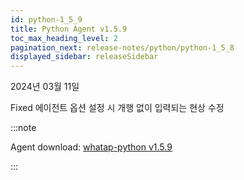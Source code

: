 ```yaml
---
id: python-1_5_9
title: Python Agent v1.5.9
toc_max_heading_level: 2
pagination_next: release-notes/python/python-1_5_8
displayed_sidebar: releaseSidebar
---
```


2024년 03월 11일

<Status>Fixed</Status> 에이전트 옵션 설정 시 개행 없이 입력되는 현상 수정

:::note

Agent download: [whatap-python v1.5.9](https://pypi.org/project/whatap-python/1.5.9/)

:::